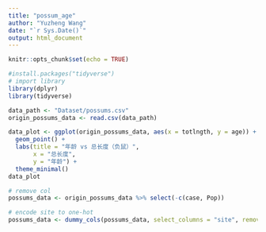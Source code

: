```yaml
---
title: "possum_age"
author: "Yuzheng Wang"
date: "`r Sys.Date()`"
output: html_document
---
```


```r
knitr::opts_chunk$set(echo = TRUE)
```

```r
#install.packages("tidyverse")
# import library
library(dplyr)
library(tidyverse)
```


```r
data_path <- "Dataset/possums.csv"
origin_possums_data <- read.csv(data_path)
```

```r
data_plot <- ggplot(origin_possums_data, aes(x = totlngth, y = age)) +
  geom_point() +
  labs(title = "年龄 vs 总长度（负鼠）",
       x = "总长度",
       y = "年龄") +
  theme_minimal()
data_plot
```


```r
# remove col
possums_data <- origin_possums_data %>% select(-c(case, Pop))

# encode site to one-hot
possums_data <- dummy_cols(possums_data, select_columns = "site", remove_first_dummy = TRUE)
```


